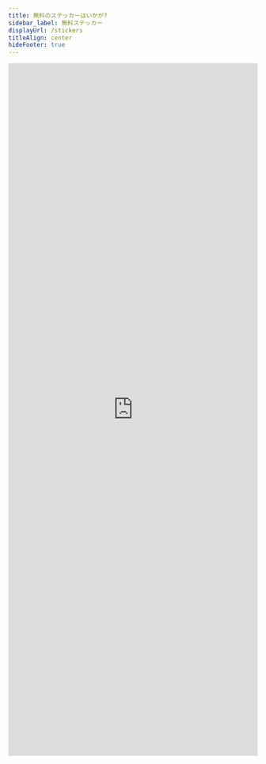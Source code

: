 ```yaml
---
title: 無料のステッカーはいかが?
sidebar_label: 無料ステッカー
displayUrl: /stickers
titleAlign: center
hideFooter: true
---
```


<iframe
  class="airtable-embed"
  src="https://airtable.com/embed/shrzncpI6vHnCyEcZ?backgroundColor=cyan"
  frameborder="0"
  onmousewheel=""
  width="100%"
  height="1400"
  style={{marginTop: "2rem", background: "transparent", border: "none"}}
></iframe>
